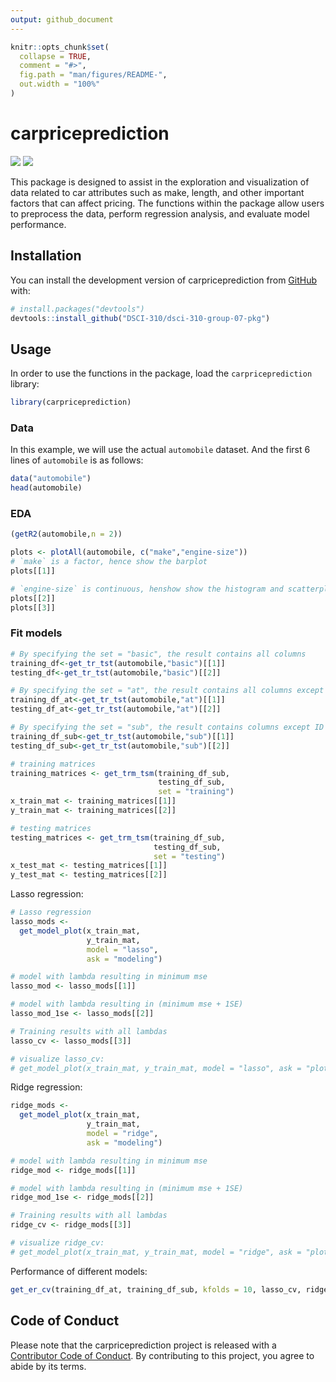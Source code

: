 ```yaml
---
output: github_document
---
```


<!-- README.md is generated from README.Rmd. Please edit that file -->

```r
knitr::opts_chunk$set(
  collapse = TRUE,
  comment = "#>",
  fig.path = "man/figures/README-",
  out.width = "100%"
)
```

# carpriceprediction

<!-- badges: start -->
![](https://github.com/uliaLiao/dsci-310-group-07-pkg/actions/workflows/test-coverage.yaml/badge.svg)
![](https://codecov.io/gh/uliaLiao/dsci-310-group-07-pkg/branch/main/graph/badge.svg)
<!-- badges: end -->

This package is designed to assist in the exploration and visualization of data related to car attributes such as make, length, and other important factors that can affect pricing. The functions within the package allow users to preprocess the data, perform regression analysis, and evaluate model performance. 


## Installation

You can install the development version of carpriceprediction from [GitHub](https://github.com/) with:

``` r
# install.packages("devtools")
devtools::install_github("DSCI-310/dsci-310-group-07-pkg")
```

## Usage

In order to use the functions in the package, load the `carpriceprediction` library:

```r
library(carpriceprediction)
```

### Data

In this example, we will use the actual `automobile` dataset. And the first 6 lines of `automobile` is as follows:

```r
data("automobile")
head(automobile)
```

### EDA

```r
(getR2(automobile,n = 2))
```


```r
plots <- plotAll(automobile, c("make","engine-size"))
# `make` is a factor, hence show the barplot
plots[[1]]
```

```r
# `engine-size` is continuous, henshow show the histogram and scatterplot with a linear regression line
plots[[2]]
plots[[3]]
```

### Fit models

```r

# By specifying the set = "basic", the result contains all columns
training_df<-get_tr_tst(automobile,"basic")[[1]]
testing_df<-get_tr_tst(automobile,"basic")[[2]] 

# By specifying the set = "at", the result contains all columns except ID
training_df_at<-get_tr_tst(automobile,"at")[[1]]
testing_df_at<-get_tr_tst(automobile,"at")[[2]]

# By specifying the set = "sub", the result contains columns except ID or categorical variables with more than 2 levels
training_df_sub<-get_tr_tst(automobile,"sub")[[1]]
testing_df_sub<-get_tr_tst(automobile,"sub")[[2]] 

```


```r
# training matrices
training_matrices <- get_trm_tsm(training_df_sub, 
                                 testing_df_sub, 
                                 set = "training")
x_train_mat <- training_matrices[[1]]
y_train_mat <- training_matrices[[2]]

# testing matrices
testing_matrices <- get_trm_tsm(training_df_sub, 
                                testing_df_sub, 
                                set = "testing")
x_test_mat <- testing_matrices[[1]]
y_test_mat <- testing_matrices[[2]]

```

Lasso regression:

```r
# Lasso regression
lasso_mods <-
  get_model_plot(x_train_mat, 
                 y_train_mat, 
                 model = "lasso", 
                 ask = "modeling")

# model with lambda resulting in minimum mse
lasso_mod <- lasso_mods[[1]]

# model with lambda resulting in (minimum mse + 1SE)
lasso_mod_1se <- lasso_mods[[2]]

# Training results with all lambdas
lasso_cv <- lasso_mods[[3]]

# visualize lasso_cv:
# get_model_plot(x_train_mat, y_train_mat, model = "lasso", ask = "plot")

```

Ridge regression:

```r
ridge_mods <-
  get_model_plot(x_train_mat, 
                 y_train_mat, 
                 model = "ridge", 
                 ask = "modeling")

# model with lambda resulting in minimum mse
ridge_mod <- ridge_mods[[1]]

# model with lambda resulting in (minimum mse + 1SE)
ridge_mod_1se <- ridge_mods[[2]]

# Training results with all lambdas
ridge_cv <- ridge_mods[[3]]

# visualize ridge_cv:
# get_model_plot(x_train_mat, y_train_mat, model = "ridge", ask = "plot")
```

Performance of different models:

```r
get_er_cv(training_df_at, training_df_sub, kfolds = 10, lasso_cv, ridge_cv)
```

## Code of Conduct

Please note that the carpriceprediction project is released with a [Contributor Code of Conduct](https://contributor-covenant.org/version/2/1/CODE_OF_CONDUCT.html). By contributing to this project, you agree to abide by its terms.


